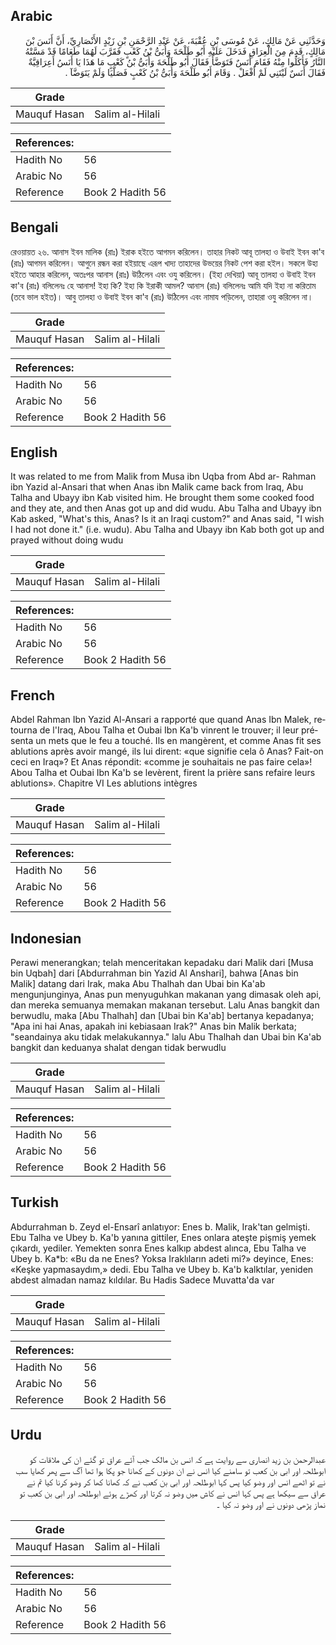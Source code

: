 ## Arabic


<div dir="rtl" lang="ar" style={{fontSize:'larger',backgroundColor:'#f8f9fa',padding:20}}>
وَحَدَّثَنِي عَنْ مَالِكٍ، عَنْ مُوسَى بْنِ عُقْبَةَ، عَنْ عَبْدِ الرَّحْمَنِ بْنِ زَيْدٍ الأَنْصَارِيِّ، أَنَّ أَنَسَ بْنَ مَالِكٍ، قَدِمَ مِنَ الْعِرَاقِ فَدَخَلَ عَلَيْهِ أَبُو طَلْحَةَ وَأُبَىُّ بْنُ كَعْبٍ فَقَرَّبَ لَهُمَا طَعَامًا قَدْ مَسَّتْهُ النَّارُ فَأَكَلُوا مِنْهُ فَقَامَ أَنَسٌ فَتَوَضَّأَ فَقَالَ أَبُو طَلْحَةَ وَأُبَىُّ بْنُ كَعْبٍ مَا هَذَا يَا أَنَسُ أَعِرَاقِيَّةٌ فَقَالَ أَنَسٌ لَيْتَنِي لَمْ أَفْعَلْ ‏.‏ وَقَامَ أَبُو طَلْحَةَ وَأُبَىُّ بْنُ كَعْبٍ فَصَلَّيَا وَلَمْ يَتَوَضَّآ ‏.‏
</div>
<div style={{backgroundColor:'#f8f9fa',padding:20, marginBottom: 10}}><table> <thead> <tr> <th>Grade</th> <th></th> </tr> </thead> <tbody> <tr><td>Mauquf Hasan</td><td>Salim al-Hilali</td></tr></tbody></table><table> <thead> <tr> <th>References:</th> <th></th> </tr> </thead> <tbody><tr><td>Hadith No</td><td>56</td></tr><tr><td>Arabic No</td><td>56</td></tr><tr><td>Reference</td><td>Book 2 Hadith 56</td></tr></tbody></table></div>

## Bengali


<div dir="ltr" lang="bn" style={{fontSize:'larger',backgroundColor:'#f8f9fa',padding:20}}>
রেওয়ায়ত ২৬. আনাস ইবন মালিক (রাঃ) ইরাক হইতে আগমন করিলেন। তাহার নিকট আবূ তালহা ও উবাই ইবন কা'ব (রাঃ) আগমন করিলেন। আগুনে রন্ধন করা হইয়াছে এরূপ খাদ্য তাহাদের উভয়ের নিকট পেশ করা হইল। সকলে উহা হইতে আহার করিলেন, অতঃপর আনাস (রাঃ) উঠিলেন এবং ওযু করিলেন। (ইহা দেখিয়া) আবূ তালহা ও উবাই ইবন কা'ব (রাঃ) বলিলেনঃ হে আনাস! ইহা কি? ইহা কি ইরাকী আমল? আনাস (রাঃ) বলিলেনঃ আমি যদি ইহা না করিতাম (তবে ভাল হইত)। আবু তালহা ও উবাই ইবন কা'ব (রাঃ) উঠিলেন এবং নামায পড়িলেন, তাহারা ওযু করিলেন না।
</div>
<div style={{backgroundColor:'#f8f9fa',padding:20, marginBottom: 10}}><table> <thead> <tr> <th>Grade</th> <th></th> </tr> </thead> <tbody> <tr><td>Mauquf Hasan</td><td>Salim al-Hilali</td></tr></tbody></table><table> <thead> <tr> <th>References:</th> <th></th> </tr> </thead> <tbody><tr><td>Hadith No</td><td>56</td></tr><tr><td>Arabic No</td><td>56</td></tr><tr><td>Reference</td><td>Book 2 Hadith 56</td></tr></tbody></table></div>

## English


<div dir="ltr" lang="en" style={{fontSize:'larger',backgroundColor:'#f8f9fa',padding:20}}>
It was related to me from Malik from Musa ibn Uqba from Abd ar- Rahman ibn Yazid al-Ansari that when Anas ibn Malik came back from Iraq, Abu Talha and Ubayy ibn Kab visited him. He brought them some cooked food and they ate, and then Anas got up and did wudu. Abu Talha and Ubayy ibn Kab asked, "What's this, Anas? Is it an Iraqi custom?" and Anas said, "I wish I had not done it." (i.e. wudu). Abu Talha and Ubayy ibn Kab both got up and prayed without doing wudu
</div>
<div style={{backgroundColor:'#f8f9fa',padding:20, marginBottom: 10}}><table> <thead> <tr> <th>Grade</th> <th></th> </tr> </thead> <tbody> <tr><td>Mauquf Hasan</td><td>Salim al-Hilali</td></tr></tbody></table><table> <thead> <tr> <th>References:</th> <th></th> </tr> </thead> <tbody><tr><td>Hadith No</td><td>56</td></tr><tr><td>Arabic No</td><td>56</td></tr><tr><td>Reference</td><td>Book 2 Hadith 56</td></tr></tbody></table></div>

## French


<div dir="ltr" lang="fr" style={{fontSize:'larger',backgroundColor:'#f8f9fa',padding:20}}>
Abdel Rahman Ibn Yazid Al-Ansari a rapporté que quand Anas Ibn Malek, retourna de l'Iraq, Abou Talha et Oubai Ibn Ka'b vinrent le trouver; il leur présenta un mets que le feu a touché. Ils en mangèrent, et comme Anas fit ses ablutions après avoir mangé, ils lui dirent: «que signifie cela ô Anas? Fait-on ceci en Iraq»? Et Anas répondit: «comme je souhaitais ne pas faire cela»! Abou Talha et Oubai Ibn Ka'b se levèrent, firent la prière sans refaire leurs ablutions». Chapitre VI Les ablutions intègres
</div>
<div style={{backgroundColor:'#f8f9fa',padding:20, marginBottom: 10}}><table> <thead> <tr> <th>Grade</th> <th></th> </tr> </thead> <tbody> <tr><td>Mauquf Hasan</td><td>Salim al-Hilali</td></tr></tbody></table><table> <thead> <tr> <th>References:</th> <th></th> </tr> </thead> <tbody><tr><td>Hadith No</td><td>56</td></tr><tr><td>Arabic No</td><td>56</td></tr><tr><td>Reference</td><td>Book 2 Hadith 56</td></tr></tbody></table></div>

## Indonesian


<div dir="ltr" lang="id" style={{fontSize:'larger',backgroundColor:'#f8f9fa',padding:20}}>
Perawi menerangkan; telah menceritakan kepadaku dari Malik dari [Musa bin Uqbah] dari [Abdurrahman bin Yazid Al Anshari], bahwa [Anas bin Malik] datang dari Irak, maka Abu Thalhah dan Ubai bin Ka'ab mengunjunginya, Anas pun menyuguhkan makanan yang dimasak oleh api, dan mereka semuanya memakan makanan tersebut. Lalu Anas bangkit dan berwudlu, maka [Abu Thalhah] dan [Ubai bin Ka'ab] bertanya kepadanya; "Apa ini hai Anas, apakah ini kebiasaan Irak?" Anas bin Malik berkata; "seandainya aku tidak melakukannya." lalu Abu Thalhah dan Ubai bin Ka'ab bangkit dan keduanya shalat dengan tidak berwudlu
</div>
<div style={{backgroundColor:'#f8f9fa',padding:20, marginBottom: 10}}><table> <thead> <tr> <th>Grade</th> <th></th> </tr> </thead> <tbody> <tr><td>Mauquf Hasan</td><td>Salim al-Hilali</td></tr></tbody></table><table> <thead> <tr> <th>References:</th> <th></th> </tr> </thead> <tbody><tr><td>Hadith No</td><td>56</td></tr><tr><td>Arabic No</td><td>56</td></tr><tr><td>Reference</td><td>Book 2 Hadith 56</td></tr></tbody></table></div>

## Turkish


<div dir="ltr" lang="tr" style={{fontSize:'larger',backgroundColor:'#f8f9fa',padding:20}}>
Abdurrahman b. Zeyd el-Ensarî anlatıyor: Enes b. Malik, Irak'tan gelmişti. Ebu Talha ve Ubey b. Ka'b yanına gittiler, Enes onlara ateşte pişmiş yemek çıkardı, yediler. Yemekten sonra Enes kalkıp abdest alınca, Ebu Talha ve Ubey b. Ka*b: «Bu da ne Enes? Yoksa Iraklıların adeti mi?» deyince, Enes: «Keşke yapmasaydım,» dedi. Ebu Talha ve Ubey b. Ka'b kalktılar, yeniden abdest almadan namaz kıldılar. Bu Hadis Sadece Muvatta'da var
</div>
<div style={{backgroundColor:'#f8f9fa',padding:20, marginBottom: 10}}><table> <thead> <tr> <th>Grade</th> <th></th> </tr> </thead> <tbody> <tr><td>Mauquf Hasan</td><td>Salim al-Hilali</td></tr></tbody></table><table> <thead> <tr> <th>References:</th> <th></th> </tr> </thead> <tbody><tr><td>Hadith No</td><td>56</td></tr><tr><td>Arabic No</td><td>56</td></tr><tr><td>Reference</td><td>Book 2 Hadith 56</td></tr></tbody></table></div>

## Urdu


<div dir="rtl" lang="ur" style={{fontSize:'larger',backgroundColor:'#f8f9fa',padding:20}}>
عبدالرحمن بن زید انصاری سے روایت ہے کہ انس بن مالک جب آئے عراق تو گئے ان کی ملاقات کو ابوطلحہ اور ابی بن کعب تو سامنے کیا انس نے ان دونوں کے کھانا جو پکا ہوا تھا آگ سے پھر کھایا سب نے تو اٹھے انس اور وضو کیا پس کہا ابوطلحہ اور ابی بن کعب نے کہ کھانا کھا کر وضو کرنا کیا تم نے عراق سے سیکھا ہے پس کہا انس نے کاش میں وضو نہ کرتا اور کھڑے ہوئے ابوطلحہ اور ابی بن کعب تو نماز پڑھی دونوں نے اور وضو نہ کیا ۔
</div>
<div style={{backgroundColor:'#f8f9fa',padding:20, marginBottom: 10}}><table> <thead> <tr> <th>Grade</th> <th></th> </tr> </thead> <tbody> <tr><td>Mauquf Hasan</td><td>Salim al-Hilali</td></tr></tbody></table><table> <thead> <tr> <th>References:</th> <th></th> </tr> </thead> <tbody><tr><td>Hadith No</td><td>56</td></tr><tr><td>Arabic No</td><td>56</td></tr><tr><td>Reference</td><td>Book 2 Hadith 56</td></tr></tbody></table></div>